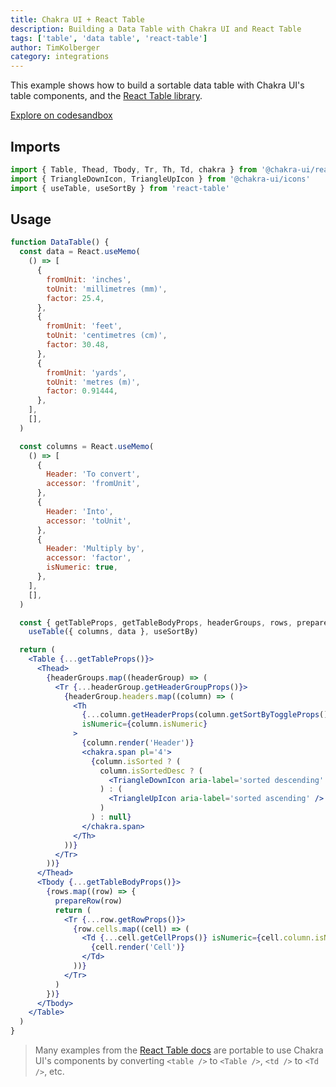 ```yaml
---
title: Chakra UI + React Table
description: Building a Data Table with Chakra UI and React Table
tags: ['table', 'data table', 'react-table']
author: TimKolberger
category: integrations
---
```


This example shows how to build a sortable data table with Chakra UI's table
components, and the [React Table library](https://react-table.tanstack.com/).

[Explore on codesandbox](https://codesandbox.io/s/chakra-ui-data-table-vfivp?file=/src/DataTable.tsx)

## Imports

```js live=false
import { Table, Thead, Tbody, Tr, Th, Td, chakra } from '@chakra-ui/react'
import { TriangleDownIcon, TriangleUpIcon } from '@chakra-ui/icons'
import { useTable, useSortBy } from 'react-table'
```

## Usage

```jsx
function DataTable() {
  const data = React.useMemo(
    () => [
      {
        fromUnit: 'inches',
        toUnit: 'millimetres (mm)',
        factor: 25.4,
      },
      {
        fromUnit: 'feet',
        toUnit: 'centimetres (cm)',
        factor: 30.48,
      },
      {
        fromUnit: 'yards',
        toUnit: 'metres (m)',
        factor: 0.91444,
      },
    ],
    [],
  )

  const columns = React.useMemo(
    () => [
      {
        Header: 'To convert',
        accessor: 'fromUnit',
      },
      {
        Header: 'Into',
        accessor: 'toUnit',
      },
      {
        Header: 'Multiply by',
        accessor: 'factor',
        isNumeric: true,
      },
    ],
    [],
  )

  const { getTableProps, getTableBodyProps, headerGroups, rows, prepareRow } =
    useTable({ columns, data }, useSortBy)

  return (
    <Table {...getTableProps()}>
      <Thead>
        {headerGroups.map((headerGroup) => (
          <Tr {...headerGroup.getHeaderGroupProps()}>
            {headerGroup.headers.map((column) => (
              <Th
                {...column.getHeaderProps(column.getSortByToggleProps())}
                isNumeric={column.isNumeric}
              >
                {column.render('Header')}
                <chakra.span pl='4'>
                  {column.isSorted ? (
                    column.isSortedDesc ? (
                      <TriangleDownIcon aria-label='sorted descending' />
                    ) : (
                      <TriangleUpIcon aria-label='sorted ascending' />
                    )
                  ) : null}
                </chakra.span>
              </Th>
            ))}
          </Tr>
        ))}
      </Thead>
      <Tbody {...getTableBodyProps()}>
        {rows.map((row) => {
          prepareRow(row)
          return (
            <Tr {...row.getRowProps()}>
              {row.cells.map((cell) => (
                <Td {...cell.getCellProps()} isNumeric={cell.column.isNumeric}>
                  {cell.render('Cell')}
                </Td>
              ))}
            </Tr>
          )
        })}
      </Tbody>
    </Table>
  )
}
```

> Many examples from the
> [React Table docs](https://react-table.tanstack.com/docs/examples/basic) are
> portable to use Chakra UI's components by converting `<table />` to
> `<Table />`, `<td />` to `<Td />`, etc.
